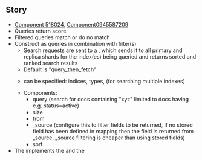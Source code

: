 {{Feature
|HasEntityTitle=Search and retrieve
|HasEntityKeyword=Elastic
}}
{{Property|HasGitHubRepository|www}}
== Story ==

* [[Component 518024]], [[Component0945587209]]
* Queries return score
* Filtered queries match or do no match
* Construct {{DomainTerm|Search Requests|Elastic}} as queries in combination with filter(s)
** Search requests are sent to a {{DomainTerm|Node|Elastic}}, which sends it to all primary and replica shards for the index(es) being queried and returns sorted and ranked search results
** Default {{DomainTerm|Search Routing|Elastic}} is "query_then_fetch"
** {{DomainTerm|Search Request Scope|Elastic}} can be specified: indices, types, {{DomainTerm|Index Aliases|Elastic}} (for searching multiple indexes)
** Components:
*** query (search for docs containing "xyz" limited to docs having e.g. status=active)
*** size
*** from
*** _source (configure this to filter fields to be returned, if no stored field has been defined in mapping then the field is returned from _source, _source filtering is cheaper than using stored fields)
*** sort
* The {{DomainTerm|Search API|Elastic}} implements the {{DomainTerm|Query DSL|Elastic}} and the {{DomainTerm|Filter DSL|Elastic}}
